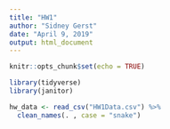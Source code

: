 ```yaml
---
title: "HW1"
author: "Sidney Gerst"
date: "April 9, 2019"
output: html_document
---
```


```r
knitr::opts_chunk$set(echo = TRUE)
```

```r

library(tidyverse)
library(janitor)


```



```r

hw_data <- read_csv("HW1Data.csv") %>%
  clean_names(. , case = "snake")


```


